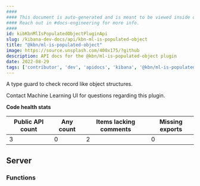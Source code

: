 ```yaml
---
####
#### This document is auto-generated and is meant to be viewed inside our experimental, new docs system.
#### Reach out in #docs-engineering for more info.
####
id: kibKbnMlIsPopulatedObjectPluginApi
slug: /kibana-dev-docs/api/kbn-ml-is-populated-object
title: "@kbn/ml-is-populated-object"
image: https://source.unsplash.com/400x175/?github
description: API docs for the @kbn/ml-is-populated-object plugin
date: 2022-08-29
tags: ['contributor', 'dev', 'apidocs', 'kibana', '@kbn/ml-is-populated-object']
---
```


A type guard to check record like object structures.

Contact Machine Learning UI for questions regarding this plugin.

**Code health stats**

| Public API count  | Any count | Items lacking comments | Missing exports |
|-------------------|-----------|------------------------|-----------------|
| 3 | 0 | 2 | 0 |

## Server

### Functions
<DocDefinitionList data={kbnMlIsPopulatedObjectObj.server.functions}/>

